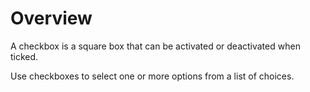 
<Meta title="Media/Overview" />

# Overview

A checkbox is a square box that can be activated or deactivated when ticked.

Use checkboxes to select one or more options from a list of choices.

